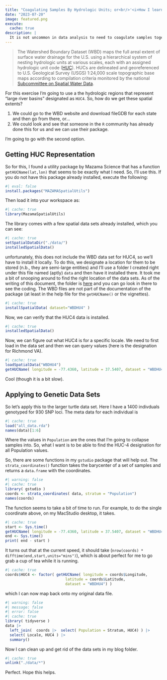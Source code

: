 ```yaml
---
title: "Coagulating Samples By Hydrologic Units; or<br/>'<i>How I learned to HUC my data...</i>'"
date: "2023-07-20"
image: featured.png
execute:
  cache: true
description: |
  It is not uncommon in data analysis to need to coagulate samples together based upon some spatial feature of your landscape. Here is an example of how I did this for some spotted turtle sampling locations based upon hydrologic units.
---
```


> The Watershed Boundary Dataset (WBD) maps the full areal extent of surface water drainage for the U.S. using a hierarchical system of nesting hydrologic units at various scales, each with an assigned hydrologic unit code ([HUC](https://enviroatlas.epa.gov/enviroatlas/glossary/glossary.html#huc)). HUCs are delineated and georeferenced to U.S. Geological Survey (USGS) 1:24,000 scale topographic base maps according to compilation criteria monitored by the national [Subcommittee on Spatial Water Data](https://acwi.gov/spatial/).

For this exercise I'm going to use a the hydrologic regions that represent "large river basins" designated as `HUC4`.  So, how do we get these spatial extents?

1. We could go to the WBD website and download fileGDB for each state and then go from there, or...
2. We could look and see that someone in the `R` community has already done this for us and we can use their package.

I'm going to go with the second option.

## Getting HUC Representation

So for this, I found a utility package by Mazama Science that has a function `getHUCName(lat,lon)` that seems to be exactly what I need.  So, I'll use this.  If you do not have this package already installed, execute the following:

```r
#| eval: false
install.packages("MAZAMASpatialUtils")
```

Then load it into your workspace as:

```r
#| cache: true
library(MazamaSpatialUtils)
```

The library comes with a few spatial data sets already installed, which you can see:

```r
#| cache: true
setSpatialDataDir("./data/")
installedSpatialData()
```

unfortunately, this does not include the WBD data set for HUC4, so we'll have to install it locally.  To do this, we designate a location for them to be stored (n.b., they are semi-large entities) and I'll use a folder I created right under this file named (aptly) `data` and then have it installed there.  It took me a bit of snooping around to find the right location of the data sets. As of the writing of this document, the folder is [here](http://data.mazamascience.com/MazamaSpatialUtils/Spatial_0.8/) and you can go look in there to see the coding.  The WBD files are not part of the documentation of the package (at least in the help file for the `getHUCName()` or the vignettes).

```r
#| cache: true
installSpatialData( dataset="WBDHU4" )
```

Now, we can verify that the HUC4 data is installed.

```r
#| cache: true
installedSpatialData()
```

Now, we can figure out what HUC4 is for a specific locale.  We need to first load in the data set and then we can query values (here is the designation for Richmond VA).

```r
#| cache: true
loadSpatialData("WBDHU4")
getHUCName( longitude = -77.4360, latitude = 37.5407, dataset = "WBDHU4")
```

Cool (though it is a bit slow).


## Applying to Genetic Data Sets

So let's apply this to the larger turtle data set.  Here I have a 1400 indivduals genotyped for 930 SNP loci.  The meta data for each individual is

```r
#| cache: true
load("all_data.rda")
names(data)[1:6]
```

Where the values in `Population` are the ones that I'm going to collapse samples into.  So, what I want is to be able to find the HUC-4 designation for all Population values.  

So, there are some functions in my `gstudio` package that will help out.  The `strata_coordinates()` function takes the barycenter of a set of samples and returns a `data.frame` with the coordinates.

```r
#| warning: false
#| cache: true
library( gstudio )
coords <- strata_coordinates( data, stratum = "Population")
names(coords)
```

The function seems to take a bit of time to run.  For example, to do the single coordinate above, on my MacStudio desktop, it takes.

```r
#| cache: true
start <- Sys.time()
getHUCName( longitude = -77.4360, latitude = 37.5407, dataset = "WBDHU4")
end <- Sys.time()
print( end - start )
```

It turns out that at the current speed, it should take (`nrow(coords) * difftime(end,start,units="mins")`), which is about perfect for me to go grab a cup of tea while it is running.

```r
#| cache: true
coords$HUC4 <- factor( getHUCName( longitude = coords$Longitude,
                           latitude = coords$Latitude,
                           dataset = "WBDHU4") )
```

which I can now map back onto my original data file.

```r
#| warning: false 
#| message: false
#| error: false 
#| cache: true
library( tidyverse )
data |> 
  left_join(  coords |>  select( Population = Stratum, HUC4) ) |>
  select( Locale, HUC4 ) |> 
  summary()
```

Now I can clean up and get rid of the data sets in my blog folder.

```r
#| cache: true
unlink("./data/*")
```


Perfect. Hope this helps.







